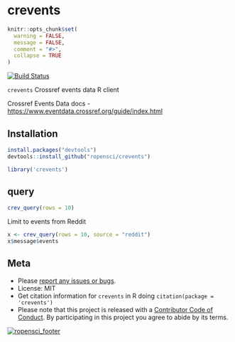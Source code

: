 crevents
========

```r
knitr::opts_chunk$set(
  warning = FALSE,
  message = FALSE,
  comment = "#>",
  collapse = TRUE
)
```

[![Build Status](https://travis-ci.org/ropensci/crevents.svg?branch=master)](https://travis-ci.org/ropensci/crevents)

`crevents`  Crossref events data R client

Crossref Events Data docs - <https://www.eventdata.crossref.org/guide/index.html>

## Installation

```r
install.packages("devtools")
devtools::install_github("ropensci/crevents")
```

```r
library('crevents')
```

## query

```r
crev_query(rows = 10)
```

Limit to events from Reddit

```r
x <- crev_query(rows = 10, source = "reddit")
x$message$events
```

## Meta

* Please [report any issues or bugs](https://github.com/ropensci/crevents/issues).
* License: MIT
* Get citation information for `crevents` in R doing `citation(package = 'crevents')`
* Please note that this project is released with a [Contributor Code of Conduct](CODE_OF_CONDUCT.md). By participating in this project you agree to abide by its terms.

[![ropensci_footer](https://ropensci.org/public_images/github_footer.png)](https://ropensci.org)
